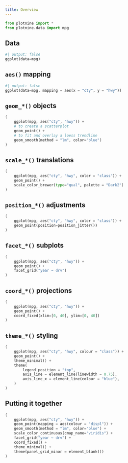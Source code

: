 ```yaml
---
title: Overview
---
```


```python
from plotnine import *
from plotnine.data import mpg
```

## Data

```python
#| output: false
ggplot(data=mpg)
```

## `aes()` mapping

```python
#| output: false
ggplot(data=mpg, mapping = aes(x = "cty", y = "hwy"))
```

## `geom_*()` objects

```python
(
    ggplot(mpg, aes("cty", "hwy")) +
    # to create a scatterplot
    geom_point() +
    # to fit and overlay a loess trendline
    geom_smooth(method = "lm", color="blue")
)
```

## `scale_*()` translations

```python
(
    ggplot(mpg, aes("cty", "hwy", color = "class")) +
    geom_point() +
    scale_color_brewer(type="qual", palette = "Dark2")
)
```

## `position_*()` adjustments

```python
(
    ggplot(mpg, aes("cty", "hwy", color = "class")) +
    geom_point(position=position_jitter())
)
```

## `facet_*()` subplots

```python
(
    ggplot(mpg, aes("cty", "hwy")) +
    geom_point() +
    facet_grid("year ~ drv")
)
```

## `coord_*()` projections

```python
(
    ggplot(mpg, aes("cty", "hwy")) +
    geom_point() +
    coord_fixed(xlim=[0, 40], ylim=[0, 40])
)
```

## `theme_*()` styling


```python
(
    ggplot(mpg, aes("cty", "hwy", colour = "class")) +
    geom_point() +
    theme_minimal() +
    theme(
        legend_position = "top",
        axis_line = element_line(linewidth = 0.75),
        axis_line_x = element_line(colour = "blue"),
    )
)
```

## Putting it together


```python
(
    ggplot(mpg, aes("cty", "hwy")) +
    geom_point(mapping = aes(colour = "displ")) +
    geom_smooth(method = "lm", color="blue") +
    scale_color_continuous(cmap_name="viridis") +
    facet_grid("year ~ drv") +
    coord_fixed() +
    theme_minimal() +
    theme(panel_grid_minor = element_blank())
)
```
